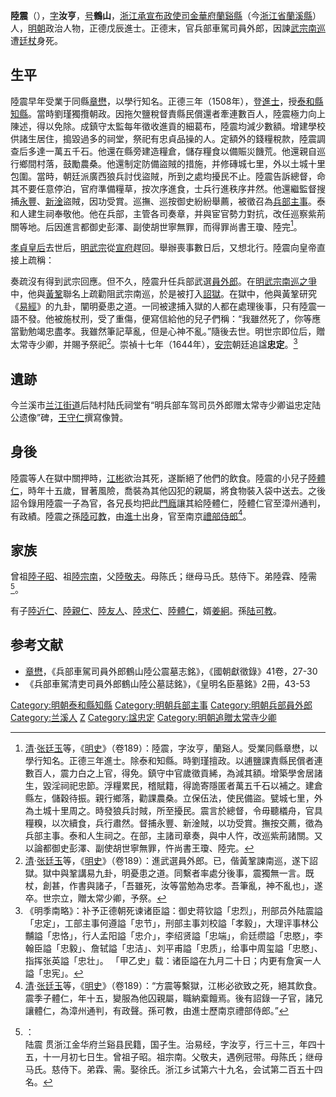 {{明清人物信息框
| 姓名 = 陸震
| 原名 =
| 圖片名稱= 
| 圖片大小 =
| 圖片說明 = 
 |最高職務 = 兵部車駕司員外郎
| 國家 = 大明
| 爵位 =
| 籍貫 = 
| 族裔 = 漢族
| 旗籍 = 
| 字號 = 字汝亨，号鶴山
| 諡號 = 忠定（[[弘光帝|安宗]]朝追諡）
| 出生日期 = [[天顺_(明朝)|天順]]八年（1462年）十一月初七日
| 出生地點 = [[浙江承宣布政使司|浙江承宣布政使司]][[金華府|金華府]][[蘭谿縣|蘭谿縣]]
| 逝世日期 = [[正德_(明朝)|正德]]十四年（1519年）
| 逝世地點 = [[北直隶|直隶]][[顺天府|顺天府]]
| 墓葬 =
| 配偶 =娶徐氏
| 親屬 = 
| 出身 = 
*弘治二年己酉科舉人
*正德三年戊辰科同進士出身
| 經歷 = 
| 著作 =
}}
'''陸震'''（{{bd|1462年||1519年|catIdx=Lu}}），[[表字|字]]'''汝亨'''，[[号|号]]'''鶴山'''，[[浙江承宣布政使司|浙江承宣布政使司]][[金華府|金華府]][[蘭谿縣|蘭谿縣]]（今[[浙江省|浙江省]][[蘭溪縣|蘭溪縣]]）人，[[明朝|明朝]]政治人物，正德戊辰進士。正德末，官兵部車駕司員外郎，因諫[[明武宗南巡之爭|武宗南巡]]遭[[廷杖|廷杖]]身死。

== 生平 ==
陸震早年受業于同縣[[章懋|章懋]]，以學行知名。正德三年（1508年），登[[進士|進士]]，授[[泰和縣|泰和縣]][[知縣|知縣]]。當時劉瑾獨攬朝政。因拖欠鹽稅督責縣民償還者牽連數百人，陸震極力向上陳述，得以免除。成鎮守太監每年徵收進貢的細葛布，陸震均減少數額。增建學校供諸生居住，搗毀過多的祠堂，祭祀有忠貞品操的人。定額外的錢糧稅款，陸震調查后多達一萬五千石。他還在縣旁建造糧倉，儲存糧食以備賑災饑荒。他還親自巡行鄉間村落，鼓勵農桑。他還制定防備盜賊的措施，并修磚城七里，外以土城十里包圍。當時，朝廷派廣西狼兵討伐盜賊，所到之處均擾民不止。陸震告訴總督，命其不要任意停泊，官府準備糧草，按次序進食，士兵行進秩序井然。他還繼監督搜捕[[永豐|永豐]]、[[新淦|新淦]]盜賊，因功受賞。巡撫、巡按御史紛紛舉薦，被徵召為[[兵部|兵部]][[主事|主事]]。泰和人建生祠奉敬他。他在兵部，主管各司奏章，并與宦官勢力對抗，改任巡察紫荊關等地。后因進言都御史彭澤、副使胡世寧無罪，而得罪尚書王瓊、陸完<ref>[[清|清]]·[[张廷玉|张廷玉]]等，《[[明史|明史]]》（卷189）：陸震，字汝亨，蘭谿人。受業同縣章懋，以學行知名。正德三年進士。除泰和知縣。時劉瑾擅政。以逋鹽課責縣民償者連數百人，震力白之上官，得免。鎮守中官歲徵貢絺，為減其額。增築學舍居諸生，毀淫祠祀忠節。浮糧累民，稽賦籍，得詭寄隱匿者萬五千石以補之。建倉縣左，儲穀待振。親行鄉落，勸課農桑。立保伍法，使民備盜。甓城七里，外為土城十里周之。時發狼兵討賊，所至擾民。震言於總督，令毋聽檥舟，官具糧糗，以次續食，兵行肅然。督捕永豐、新淦賊，以功受賞。撫按交薦，徵為兵部主事。泰和人生祠之。在部，主諸司章奏，與中人忤，改巡紫荊諸關。又以論都御史彭澤、副使胡世寧無罪，忤尚書王瓊、陸完。</ref>。

[[孝貞皇后|孝貞皇后]]去世后，[[明武宗|明武宗]]從[[宣府|宣府]]趕回。舉辦喪事數日后，又想北行。陸震向皇帝直接上疏稱：

{{Cquote|
近來，上天不憐憫，威降大戚皇后去世。陛下您在外巡狩，人心惶惶。您獨自騎馬冒雪回宮，百官大臣莫不感慨悲愴，以為您從前糊塗現在終於聖明了。但是現在皇后正在停柩待葬之機，您又馬上打算巡遊，臣知您內心定有悲傷不安之感。但您即位已經十二年了，十為干得終點，十二是支的終點。當節候流轉周回之時，也是培養善德除舊佈新之時，您卻在宣府營造行宮，放縱射獵，這是陛下感到恐懼的地方。古代人君喜好車馬巡遊的，雖然也有一些，但以外為主、以家為客，把天下兵器、賞罰大權交給他人，態度冷漠到任何事情於己無關，這是古今絕然沒有的。臣俯首期望陛下完成喪制，徹底戒除放縱遊樂。<ref>[[清|清]]·[[张廷玉|张廷玉]]等，《[[明史|明史]]》（卷189）：孝貞皇后崩，武宗至自宣府。既發喪數日，復欲北出。震抗疏曰：「日者，昊天不弔，威降大戚。車駕在狩，羣情惶惶。陛下單騎衝雪還宮，百官有司莫不感愴，以為陛下前蔽而今明也。乃者梓宮在殯，遽擬遊巡，臣知陛下之心必有慼然不安者，且陛下即位十有二年矣，十者干之終，十有二者支之終。當氣運周會，正修德更新時，顧乃營宣府以為居，縱騎射以為樂，此臣所深懼也。古人君車馬遊畋之好，雖或有之，至若以外為主，以家為客，挈天下大器、賞罰大柄付之於人，漠然不關意念，此古今所絕無者。伏望勉終喪制，深戒盤遊。」不報。</ref>
}}

奏疏沒有得到武宗回應。但不久，陸震升任兵部武選[[員外郎|員外郎]]。在[[明武宗南巡之爭|明武宗南巡之爭]]中，他與[[黃鞏|黃鞏]]聯名上疏勸阻武宗南巡，於是被打入[[詔獄|詔獄]]。在獄中，他與黃鞏研究《[[易經|易經]]》的九卦，闡明憂患之道。一同被逮捕入獄的人都在處理後事，只有陸震一語不發。他被施杖刑，受了重傷，便寫信給他的兒子們稱：“我雖然死了，你等應當勤勉竭忠盡孝。我雖然筆記草亂，但是心神不亂。”隨後去世。明世宗即位后，贈太常寺少卿，并賜予祭祀<ref>[[清|清]]·[[张廷玉|张廷玉]]等，《[[明史|明史]]》（卷189）：進武選員外郎。已，偕黃鞏諫南巡，遂下詔獄。獄中與鞏講易九卦，明憂患之道。同繫者率處分後事，震獨無一言。既杖，創甚，作書與諸子，「吾雖死，汝等當勉為忠孝。吾筆亂，神不亂也」，遂卒。世宗立，贈太常少卿，予祭。</ref>。崇禎十七年（1644年），[[弘光帝|安宗]]朝廷追諡'''忠定'''。<ref>《明季南略》：补予正德朝死谏诸臣謚：御史蒋钦謚「忠烈」，刑部员外陆震謚「忠定」，工部主事何遵謚「忠节」，刑部主事刘校謚「孝毅」，大理评事林公黼謚「忠恪」，行人孟阳謚「忠介」，李绍贤謚「忠端」，俞廷缵謚「忠愍」，李翰臣謚「忠毅」、詹轼謚「忠洁」、刘平甫謚「忠质」，给事中周玺謚「忠愍」、指挥张英謚「忠壮」。 「甲乙史」载：诸臣謚在九月二十日；内更有詹寅一人謚「忠宪」。</ref>

== 遺跡 ==
今兰溪市[[兰江街道_(兰溪市)|兰江街道]]后陆村陆氏祠堂有“明兵部车驾司员外郎赠太常寺少卿谥忠定陆公遗像”碑，[[王守仁|王守仁]]撰寫像贊。

== 身後 ==
陸震等人在獄中關押時，[[江彬|江彬]]欲治其死，遂斷絕了他們的飲食。陸震的小兒子[[陸體仁|陸體仁]]，時年十五歲，冒著風險，喬裝為其他囚犯的親屬，將食物裝入袋中送去。之後詔令錄用陸震一子為官，各兄長均把此[[門廕|門廕]]讓其給陸體仁，陸體仁官至漳州通判，有政績。陸震之孫[[陸可教|陸可教]]，由[[進士|進士]]出身，官至南京[[禮部侍郎|禮部侍郎]]<ref>[[清|清]]·[[张廷玉|张廷玉]]等，《[[明史|明史]]》（卷189）：“方震等繫獄，江彬必欲致之死，絕其飲食。震季子體仁，年十五，變服為他囚親屬，職納槖饘焉。後有詔錄一子官，諸兄讓體仁，為漳州通判，有政聲。孫可教，由進士歷南京禮部侍郎。”</ref>。

==家族==
曾祖[[陸子昭|陸子昭]]、祖[[陸宗南|陸宗南]]，父[[陸敬夫|陸敬夫]]。母陈氏；继母马氏。慈侍下。弟陸霖、陸需<ref>{{Cite book|title=天一阁藏明代科举录选刊 登科录 点校本|last=龚延明主编|first=|publisher=宁波出版社|year=2016|isbn=978-7-5526-2320-8|location=宁波|pages=|quote=《天一閣藏明代科舉錄選刊.登科錄》之《正德三年戊辰科進士登科録》}}：<br> 陆震 贯浙江金华府兰谿县民籍，国子生。治易经，字汝亨，行三十三，年四十五，十一月初七日生。曾祖子昭。祖宗南。父敬夫，遇例冠带。母陈氏；继母马氏。慈侍下。弟霖、需。娶徐氏。浙江乡试第六十九名，会试第二百五十四名。</ref>。

有子[[陸近仁|陸近仁]]、[[陸親仁|陸親仁]]、[[陸友人|陸友人]]、[[陸求仁|陸求仁]]、[[陸體仁|陸體仁]]，婿[[姜絅|姜絅]]。孫[[陆可教|陆可教]]。

==参考文献==
{{reflist}}
*[[章懋|章懋]]，《兵部車駕司員外郎鶴山陸公震墓志銘》，《國朝獻徵錄》41卷，27-30
*《兵部車駕清吏司員外郎鶴山陸公墓誌銘》，《皇明名臣墓銘》2冊，43-53

{{正德三年戊辰科殿試金榜}}
{{DEFAULTSORT:Lu陆}}
[[Category:明朝泰和縣知縣|Category:明朝泰和縣知縣]]
[[Category:明朝兵部主事|Category:明朝兵部主事]]
[[Category:明朝兵部員外郎|Category:明朝兵部員外郎]]
[[Category:兰溪人|Category:兰溪人]]
[[Category:陆姓|Z]]
[[Category:諡忠定|Category:諡忠定]]
[[Category:明朝追贈太常寺少卿|Category:明朝追贈太常寺少卿]]